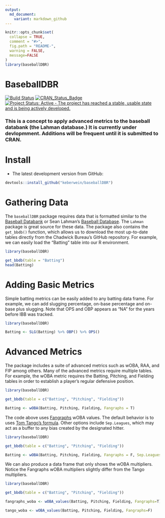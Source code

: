 ```yaml
---
output:
  md_document:
    variant: markdown_github
---
```


<!-- README.md is generated from README.Rmd. Please edit that file -->

```r
knitr::opts_chunk$set(
  collapse = TRUE,
  comment = "#>",
  fig.path = "README-",
  warning = FALSE,
  message=FALSE
)
library(baseballDBR)
```
# BaseballDBR
[![Build Status](https://travis-ci.org/keberwein/baseballDBR.png?branch=master)](https://travis-ci.org/keberwein/baseballDBR)
[![CRAN_Status_Badge](http://www.r-pkg.org/badges/version/baseballDBR)](http://www.r-pkg.org/badges/version/baseballDBR)
[![Project Status: Active - The project has reached a stable, usable state and is being actively developed.](http://www.repostatus.org/badges/latest/concept.svg)](http://www.repostatus.org/#concept)

### This is a concept to apply advanced metrics to the baseball databank (the Lahman database.) It is currently under devlopmment. Additions will be frequent until it is submitted to CRAN.

# Install

* The latest development version from GitHub:

```r
devtools::install_github("keberwein/baseballDBR")
```

# Gathering Data

The `baseballDBR` package requires data that is formatted similar to the [Baseball Databank](https://github.com/chadwickbureau/baseballdatabank) or Sean Lahman's [Baseball Database](http://www.seanlahman.com/baseball-archive/statistics/). The `Lahman` package is great source for these data. The package also contains the `get_bbdb()` function, which allows us to download the most up-to-date tables directly from the Chadwick Bureau's GitHub repository. For example, we can easily load the "Batting" table into our R environment.

```r
library(baseballDBR)

get_bbdb(table = "Batting")
head(Batting)
```

# Adding Basic Metrics

Simple batting metrics can be easily added to any batting data frame. For example, we can add slugging percentage, on-base percentage and on-base plus slugging. Note that OPS and OBP appears as "NA" for the years before IBB was tracked. 

```r
library(baseballDBR)

Batting <- SLG(Batting) %>% OBP() %>% OPS()
```

# Advanced Metrics

The package includes a suite of advanced metrics such as wOBA, RAA, and FIP among others. Many of the advanced metrics require multiple tables. For example, the wOBA metric requires the Batting, Pitching, and Fielding tables in order to establish a player's regular defensive position.

```r
library(baseballDBR)

get_bbdb(table = c("Batting", "Pitching", "Fielding"))

Batting <- wOBA(Batting, Pitching, Fielding, Fangraphs = T)
```

The code above uses [Fangraphs](http://www.fangraphs.com/guts.aspx?type=cn) wOBA values. The default behavior is to uses [Tom Tango's formula](http://www.insidethebook.com/ee/index.php/site/article/woba_year_by_year_calculations/). Other options include `Sep.Leagues`, which may act as a buffer to any bias created by the designated hitter.

```r
library(baseballDBR)

get_bbdb(table = c("Batting", "Pitching", "Fielding"))

Batting <- wOBA(Batting, Pitching, Fielding, Fangraphs = F, Sep.Leagues = T)
```

We can also produce a data frame that only shows the wOBA multipliers. Notice the Fangraphs wOBA multipliers slightly differ from the Tango multipliers.

```r
library(baseballDBR)

get_bbdb(table = c("Batting", "Pitching", "Fielding"))

fangraphs_woba <- wOBA_values(Batting, Pitching, Fielding, Fangraphs=T)

tango_woba <- wOBA_values(Batting, Pitching, Fielding, Fangraphs=F)

```

